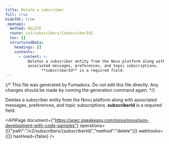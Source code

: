 ```yaml
---
title: Delete a subscriber
full: true
hideTOC: true
_openapi:
  method: DELETE
  route: /v2/subscribers/{subscriberId}
  toc: []
  structuredData:
    headings: []
    contents:
      - content: >-
          Deletes a subscriber entity from the Novu platform along with
          associated messages, preferences, and topic subscriptions. 
                **subscriberId** is a required field.
---
```


{/* This file was generated by Fumadocs. Do not edit this file directly. Any changes should be made by running the generation command again. */}

Deletes a subscriber entity from the Novu platform along with associated messages, preferences, and topic subscriptions. 
      **subscriberId** is a required field.

<APIPage document={"https://spec.speakeasy.com/novu/novu/json-development-with-code-samples"} operations={[{"path":"/v2/subscribers/{subscriberId}","method":"delete"}]} webhooks={[]} hasHead={false} />